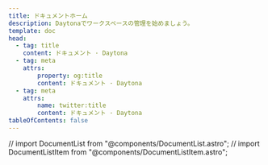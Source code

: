 ```yaml
---
title: ドキュメントホーム
description: Daytonaでワークスペースの管理を始めましょう。
template: doc
head:
  - tag: title
    content: ドキュメント · Daytona
  - tag: meta
    attrs:
        property: og:title
        content: ドキュメント · Daytona
  - tag: meta
    attrs:
        name: twitter:title
        content: ドキュメント · Daytona
tableOfContents: false
---
```


// import DocumentList from "@components/DocumentList.astro";
// import DocumentListItem from "@components/DocumentListItem.astro";

<DocumentList title="ここから始める">
  <DocumentListItem
    title="Daytonaとは？"
    subtitle="Daytonaについて学び、開発環境の管理にどのように役立つかを理解しましょう。"
    href="about/what-is-daytona"
  />
  <DocumentListItem
    title="アーキテクチャ概要"
    subtitle="Daytonaのアーキテクチャとワークスペースの管理方法を理解しましょう。"
    href="about/architecture"
  />
  <DocumentListItem
    title="はじめに"
    subtitle="Daytonaを始めて、開発環境の使用と設定方法を学びましょう。"
    href="about/getting-started"
  />
  <DocumentListItem
    title="Daytonaのインストール"
    subtitle="Linux、macOS、またはWindowsオペレーティングシステムにDaytonaをインストールします。"
    href="installation/installation"
  />
</DocumentList>

<DocumentList title="設定">
  <DocumentListItem
    title="Gitプロバイダーの追加"
    subtitle="GitHub、GitLab、Bitbucketなどでホストされているリポジトリからワークスペースを作成します。"
    href="configuration/git-providers#add-a-git-provider"
  />
  <DocumentListItem
    title="プロバイダーのインストール"
    subtitle="新しいプロバイダーをインストールして、Daytonaサーバーとインターフェースし、ワークスペースを管理します。"
    href="configuration/providers#managing-providers"
  />
  <DocumentListItem
    title="ターゲット設定の設定"
    subtitle="Daytonaがワークスペースを管理・デプロイする方法を制御するターゲット設定を設定します。"
    href="configuration/target-config"
  />
  <DocumentListItem
    title="コンテナレジストリの設定"
    subtitle="指定されたレジストリサーバーからコンテナイメージをプルするために使用される認証情報を保存するコンテナレジストリを設定します。"
    href="configuration/container-registries"
  />
  <DocumentListItem
    title="ワークスペーステンプレートの作成"
    subtitle="複数のワークスペース間でワークスペーステンプレートを管理・再利用します。"
    href="configuration/workspace-templates"
  />
  <DocumentListItem
    title="Daytonaサーバーの設定"
    subtitle="Daytonaサーバーはあなたのマシン上で動作し、ワークスペースに関連するアクションを処理します。"
    href="configuration/server"
  />
</DocumentList>

<DocumentList title="使用">
  <DocumentListItem
    title="ワークスペースの作成"
    subtitle="Gitリポジトリから開発環境を作成し、デプロイを開始します。"
    href="usage/workspaces"
  />
  <DocumentListItem
    title="ターゲットの設定"
    subtitle="ワークスペースのターゲットを設定し、その設定を管理する方法を学びます。"
    href="usage/targets"
  />
  <DocumentListItem
    title="Agent Toolboxとの連携"
    subtitle="Agent Toolboxを使用してワークスペースを管理・操作する方法を学びます。"
    href="usage/agent-toolbox"
  />
  <DocumentListItem
    title="ワークスペースのプリビルド"
    subtitle="ワークスペース間でプリビルドを管理・再利用する方法を学びます。"
    href="usage/prebuilds"
  />
  <DocumentListItem
    title="デフォルトIDEの設定"
    subtitle="お好みのIDEでワークスペースを自動的に開きます。"
    href="usage/ide#set-the-default-ide"
  />
  <DocumentListItem
    title="カスタムサンプルの追加"
    subtitle="事前定義された開発設定と環境を持つクイックスタートリポジトリを使用してワークスペースを作成します。"
    href="usage/samples"
  />
  <DocumentListItem
    title="コンテナイメージのビルド"
    subtitle="ビルダーを使用してワークスペース用の開発コンテナイメージを作成します。"
    href="usage/builders"
  />
  <DocumentListItem
    title="ランナーのデプロイ"
    subtitle="Daytonaでランナーを使用・管理する方法を学びます。"
    href="usage/runners"
  />
</DocumentList>

<DocumentList title="詳しく学ぶ">
  <DocumentListItem
    title="CLIリファレンス"
    subtitle="Daytona CLIについて学び、コマンドラインからDaytonaと連携する方法を理解します。"
    href="tools/cli"
  />
  <DocumentListItem
    title="APIリファレンス"
    subtitle="Daytona APIを探索し、プログラムでDaytonaと連携する方法を学びます。"
    href="tools/api"
  />
  <DocumentListItem
    title="Docker拡張機能"
    subtitle="Docker Desktop内で直接Daytonaクライアントとサーバーツールの組み込みバージョンを使用します。"
    href="tools/docker-extension"
  />
</DocumentList>
